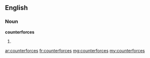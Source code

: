 ==English==

===Noun===
'''counterforces'''

# {{plural of|counterforce}}

[[ar:counterforces]]
[[fr:counterforces]]
[[mg:counterforces]]
[[my:counterforces]]